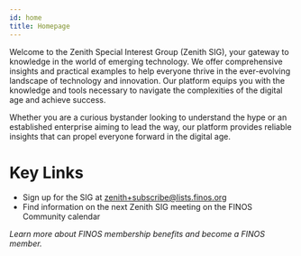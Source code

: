 ```yaml
---
id: home
title: Homepage
---
```


<div style={{ width: '50%', float: 'left', clear: 'left'}}>
Welcome to the Zenith Special Interest Group (Zenith SIG), your gateway to knowledge in the world of emerging technology. We offer comprehensive insights and practical examples to help everyone thrive in the ever-evolving landscape of technology and innovation. Our platform equips you with the knowledge and tools necessary to navigate the complexities of the digital age and achieve success.

Whether you are a curious bystander looking to understand the hype or an established enterprise aiming to lead the way, our platform provides reliable insights that can propel everyone forward in the digital age.

# Key Links

* Sign up for the SIG at zenith+subscribe@lists.finos.org
* Find information on the next Zenith SIG meeting on the FINOS Community calendar

_Learn more about FINOS membership benefits and become a FINOS member._
</div>
<div  style={{ width: '50%', float: 'right', clear: 'right'}}>
</div>
